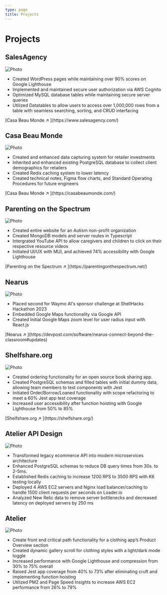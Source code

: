 ```yaml
---
type: page
title: Projects
---
```


# Projects


<h2>SalesAgency</h2>
<Image
  src="/images/salesAgency.jpg"
  alt="Photo"
  width={300}
  height={300}
  priority
  className="next-image"
  style={{borderRadius: '10px'}}
/>
<ul>
<li>Created WordPress pages while maintaining over 90% scores on Google Lighthouse</li>
<li>Implemented and maintained secure user authorization via AWS Cognito</li>
<li>Optimized MySQL database tables while maintaining secure server queries</li>
<li>Utilized Datatables to allow users to access over 1,000,000 rows from a table with seamless
searching, sorting, and CRUD interfacing</li>
</ul>
[Casa Beau Monde ↗ ](https://www.salesagency.com/)

<h2>Casa Beau Monde</h2>
<Image
  src="/images/cbm.jpg"
  alt="Photo"
  width={200}
  height={200}
  priority
  className="next-image"
  style={{borderRadius: '10px'}}
/>
<ul>
<li>Created and enhanced data capturing system for retailer investments</li>
<li>Inherited and enhanced existing PostgreSQL database to collect client demographics for retailers</li>
<li>Created Redis caching system to lower latency</li>
<li>Created technical notes, Figma flow charts,  and Standard Operating Procedures for future engineers</li>
</ul>
[Casa Beau Monde ↗ ](https://casabeaumonde.com/)

<h2>Parenting on the Spectrum</h2>
<Image
  src="/images/pots.jpg"
  alt="Photo"
  width={600}
  height={600}
  priority
  className="next-image"
  style={{borderRadius: '10px'}}
/>
<ul>
<li>Created entire website for an Autism non-profit organization</li>
<li>Created MongoDB models and server routes in Typescript</li>
<li>Intergrated YouTube API to allow caregivers and children to click on their respective resource videos</li>
<li>Initiated UI/UX with MUI, and achieved 74% accessibility with Google Lighthouse</li>
</ul>
[Parenting on the Spectrum ↗ ](https://parentingonthespectrum.net/)

<h2>Nearus</h2>
<Image
  src="/images/nearus.jpeg"
  alt="Photo"
  width={600}
  height={600}
  priority
  className="next-image"
  style={{borderRadius: '10px'}}
/>
<ul>
<li>Placed second for Waymo AI's sponsor challenge at ShellHacks Hackathon 2023</li>
<li>Embedded Google Maps functionality via Google API</li>
<li>Created Initial Google Maps zoom level for user radius input with React.js</li>
</ul>
[Nearus ↗ ](https://devpost.com/software/nearus-connect-beyond-the-classroom#updates)

<h2>Shelfshare.org</h2>
<Image
  src="/images/shelfshare.jpg"
  alt="Photo"
  width={600}
  height={600}
  priority
  className="next-image"
  style={{borderRadius: '10px'}}
/>
<ul>
<li>Created ordering functionality for an open source book sharing app.</li>
<li>Created PostgreSQL schemas and filled tables with initial dummy data, allowing team members to test components with Jest</li>
<li>Initiated Order/Borrow/Loaned functionality with scope refactoring to meet a 60% Jest app test coverage</li>
<li>Increased user accessibility after function hoisting with Google Lighthouse from 50% to 85%</li>
</ul>
[Shelfshare.org ↗ ](https://shelfshare.org/)

<h2>Atelier API Design</h2>
<Image
  src="/images/SDC.jpg"
  alt="Photo"
  width={600}
  height={600}
  priority
  className="next-image"
  style={{borderRadius: '10px'}}
/>
<ul>
<li>Transformed legacy ecommerce API into modern microservices architecture</li>
<li>Enhanced PostgreSQL schemas to reduce DB query times from 30s. to 2-5ms.</li>
<li>Established Redis caching to increase 1200 RPS to 3500 RPS with K6 testing locally</li>
<li>Deployed 4 AWS EC2 servers and Nginx load balancer/caching to handle 1500 client requests per
seconds on Loader.io</li>
<li>Analyzed New Relic data to remove server bottlenecks and decreased latency on deployed servers by
250 ms</li>
</ul>

<h2>Atelier</h2>
<Image
  src="/images/FEC.jpg"
  alt="Photo"
  width={600}
  height={600}
  priority
  className="next-image"
  style={{borderRadius: '10px'}}
/>
<ul>
<li>Create front end critical path functionality for a clothing app’s Product Overview section</li>
<li>Created dynamic gallery scroll for clothing styles with a light/dark mode toggle</li>
<li>Increased performance with Google Lighthouse and compression from 30% to 75% overall</li>
<li>Raised Jest app coverage from 40% to 73% after eliminating cruft and implementing function hoisting</li>
<li>Utilized PM2 and Page Speed Insights to increase AWS EC2 performance from 26% to 79%</li>
</ul>
